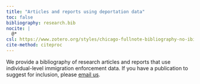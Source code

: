 ```yaml
---
title: "Articles and reports using deportation data"
toc: false
bibliography: research.bib
nocite: |
  @*
csl: https://www.zotero.org/styles/chicago-fullnote-bibliography-no-ibid
cite-method: citeproc
---
```


```{=html}
<style>
.references .csl-entry {
  margin-bottom: 1em; 
}
.hanging-indent div.csl-entry {
  margin-left: 0em !important;    /* Remove the extra left margin */
  text-indent: -1.5em !important; /* Keep hanging indent but less aggressive */
}
</style>
<script>
document.addEventListener('DOMContentLoaded', function() {
  // Wait for bibliography to render, then replace URLs with [pdf]
  setTimeout(function() {
    const bibLinks = document.querySelectorAll('.references .csl-entry a');
    bibLinks.forEach(function(link) {
      // Replace the link text with [pdf]
      link.textContent = '[pdf]';
      link.style.textDecoration = 'none'; // Optional: remove underline
      link.style.color = '#007bff'; // Optional: make it blue like a link
      link.title = 'Download PDF: ' + link.href; // Add tooltip with original URL
    });
  }, 1000); // Wait 1 second for bibliography to fully render
});
</script>
```

We provide a bibliography of research articles and reports that use individual-level immigration enforcement data. If you have a publication to suggest for inclusion, please [email us](mailto:deportation_data_questions@law.berkeley.edu).

::: {#refs}
:::